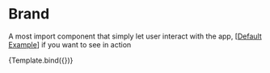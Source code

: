 

<Meta title="Components/Brand" />

# Brand

A most import component that simply let user interact with the app, [[Default Example](/docs/components-brand-example--success)] if you want to see in action



<Story name="Introduction" args={{}}>
    {Template.bind({})}
</Story>